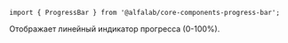 


<Meta title='Компоненты' component={ProgressBar} />


<!-- Canvas -->

<Story name='ProgressBar'>
    <ProgressBar
        value={number('value', 40)}
        view={select('view', ['positive', 'negative'])}
    />
</Story>


<!-- Docs -->

<ComponentHeader
    name='ProgressBar'
    version={version}
    package='@alfalab/core-components-progress-bar'
    stage={2}
/>

```tsx
import { ProgressBar } from '@alfalab/core-components-progress-bar';
```

Отображает линейный индикатор прогресса (0-100%).

<ProgressBar value={40} />


<Props of={ProgressBar} />
